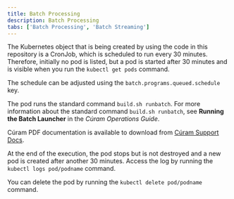 ```yaml
---
title: Batch Processing
description: Batch Processing
tabs: ['Batch Processing', 'Batch Streaming']
---
```


The Kubernetes object that is being created by using the code in this repository is a CronJob, which is scheduled to run every 30 minutes.
Therefore, initially no pod is listed, but a pod is started after 30 minutes and is visible when you run the `kubectl get pods` command.

<InlineNotification>

The schedule can be adjusted using the `batch.programs.queued.schedule` key.

</InlineNotification>

The pod runs the standard command `build.sh runbatch`. For more information about the standard command `build.sh runbatch`, see **Running the Batch Launcher** in the *Cúram Operations Guide*.

<InlineNotification>

Cúram PDF documentation is available to download from [Cúram Support Docs](https://curam-spm-devops.github.io/wh-support-docs/spm/pdf-documentation/).

</InlineNotification>

At the end of the execution, the pod stops but is not destroyed and a new pod is created after another 30 minutes. Access the log by running the `kubectl logs pod/podname` command.

You can delete the pod by running the `kubectl delete pod/podname` command.
